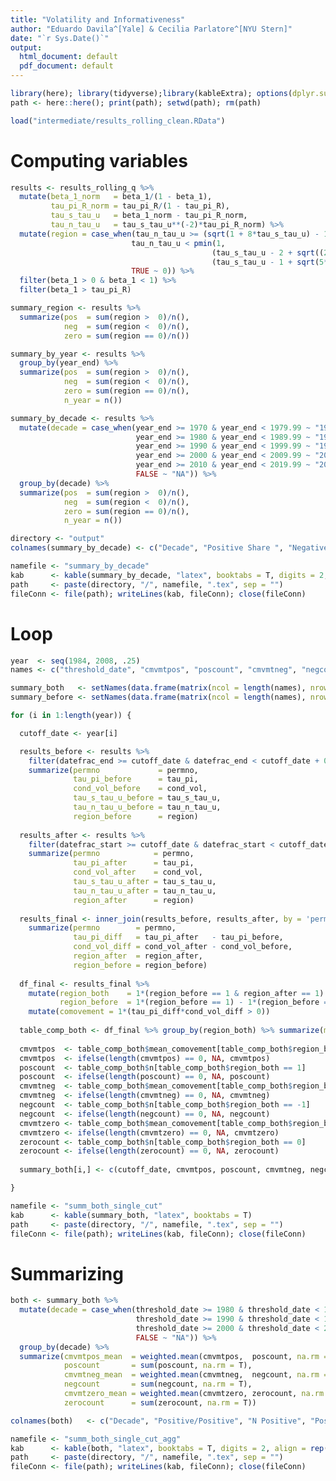 ```yaml
---
title: "Volatility and Informativeness"
author: "Eduardo Davila^[Yale] & Cecilia Parlatore^[NYU Stern]"
date: "`r Sys.Date()`"
output:
  html_document: default
  pdf_document: default
---
```


```r

library(here); library(tidyverse);library(kableExtra); options(dplyr.summarise.inform = F)
path <- here::here(); print(path); setwd(path); rm(path)

load("intermediate/results_rolling_clean.RData")

```

# Computing variables

```r

results <- results_rolling_q %>%
  mutate(beta_1_norm   = beta_1/(1 - beta_1),
         tau_pi_R_norm = tau_pi_R/(1 - tau_pi_R),
         tau_s_tau_u   = beta_1_norm - tau_pi_R_norm,
         tau_n_tau_u   = tau_s_tau_u**(-2)*tau_pi_R_norm) %>%
  mutate(region = case_when(tau_n_tau_u >= (sqrt(1 + 8*tau_s_tau_u) - 1 + 2*tau_s_tau_u)/(2*tau_s_tau_u^2) ~ 1,
                           tau_n_tau_u < pmin(1,
                                             (tau_s_tau_u - 2 + sqrt((2 - tau_s_tau_u)^2 + 8*tau_s_tau_u^2))/(4*tau_s_tau_u^2),
                                             (tau_s_tau_u - 1 + sqrt(5*tau_s_tau_u^2   - 2*tau_s_tau_u + 1))/(2*tau_s_tau_u^2)) ~ -1,
                           TRUE ~ 0)) %>% 
  filter(beta_1 > 0 & beta_1 < 1) %>% 
  filter(beta_1 > tau_pi_R)

summary_region <- results %>% 
  summarize(pos  = sum(region >  0)/n(),
            neg  = sum(region <  0)/n(),
            zero = sum(region == 0)/n())

summary_by_year <- results %>% 
  group_by(year_end) %>%  
  summarize(pos  = sum(region >  0)/n(),
            neg  = sum(region <  0)/n(),
            zero = sum(region == 0)/n(),
            n_year = n())

summary_by_decade <- results %>%
  mutate(decade = case_when(year_end >= 1970 & year_end < 1979.99 ~ "1970",
                            year_end >= 1980 & year_end < 1989.99 ~ "1980",
                            year_end >= 1990 & year_end < 1999.99 ~ "1990",
                            year_end >= 2000 & year_end < 2009.99 ~ "2000",
                            year_end >= 2010 & year_end < 2019.99 ~ "2010",
                            FALSE ~ "NA")) %>% 
  group_by(decade) %>%  
  summarize(pos  = sum(region >  0)/n(),
            neg  = sum(region <  0)/n(),
            zero = sum(region == 0)/n(),
            n_year = n())

directory <- "output"
colnames(summary_by_decade) <- c("Decade", "Positive Share ", "Negative Share", "Ambiguous Share", "Total")

namefile <- "summary_by_decade"
kab      <- kable(summary_by_decade, "latex", booktabs = T, digits = 2, align = rep('c', length(summary_by_decade[ ,1])))
path     <- paste(directory, "/", namefile, ".tex", sep = "")
fileConn <- file(path); writeLines(kab, fileConn); close(fileConn)

```

# Loop

```r

year  <- seq(1984, 2008, .25)
names <- c("threshold_date", "cmvmtpos", "poscount", "cmvmtneg", "negcount", "cmvmtzero", "zerocount")

summary_both   <- setNames(data.frame(matrix(ncol = length(names), nrow = length(year))), names)
summary_before <- setNames(data.frame(matrix(ncol = length(names), nrow = length(year))), names)

for (i in 1:length(year)) {

  cutoff_date <- year[i]

  results_before <- results %>% 
    filter(datefrac_end >= cutoff_date & datefrac_end < cutoff_date + 0.24) %>% 
    summarize(permno             = permno,
              tau_pi_before      = tau_pi,
              cond_vol_before    = cond_vol,
              tau_s_tau_u_before = tau_s_tau_u,
              tau_n_tau_u_before = tau_n_tau_u,
              region_before      = region)
                  
  results_after <- results %>% 
    filter(datefrac_start >= cutoff_date & datefrac_start < cutoff_date + 0.24) %>% 
    summarize(permno            = permno,
              tau_pi_after      = tau_pi,
              cond_vol_after    = cond_vol,
              tau_s_tau_u_after = tau_s_tau_u,
              tau_n_tau_u_after = tau_n_tau_u,
              region_after      = region)
                  
  results_final <- inner_join(results_before, results_after, by = 'permno') %>%  
    summarize(permno        = permno,
              tau_pi_diff   = tau_pi_after   - tau_pi_before,
              cond_vol_diff = cond_vol_after - cond_vol_before,
              region_after  = region_after,
              region_before = region_before)
  
  df_final <- results_final %>% 
    mutate(region_both    = 1*(region_before == 1 & region_after == 1) - 1*(region_before == -1 & region_after == -1),
           region_before  = 1*(region_before == 1) - 1*(region_before == -1)) %>% 
    mutate(comovement = 1*(tau_pi_diff*cond_vol_diff > 0))
  
  table_comp_both <- df_final %>% group_by(region_both) %>% summarize(mean_comovement = mean(comovement),n = n())
  
  cmvmtpos  <- table_comp_both$mean_comovement[table_comp_both$region_both == 1]
  cmvmtpos  <- ifelse(length(cmvmtpos) == 0, NA, cmvmtpos)
  poscount  <- table_comp_both$n[table_comp_both$region_both == 1]
  poscount  <- ifelse(length(poscount) == 0, NA, poscount)
  cmvmtneg  <- table_comp_both$mean_comovement[table_comp_both$region_both == -1]
  cmvmtneg  <- ifelse(length(cmvmtneg) == 0, NA, cmvmtneg)
  negcount  <- table_comp_both$n[table_comp_both$region_both == -1]
  negcount  <- ifelse(length(negcount) == 0, NA, negcount)
  cmvmtzero <- table_comp_both$mean_comovement[table_comp_both$region_both == 0]
  cmvmtzero <- ifelse(length(cmvmtzero) == 0, NA, cmvmtzero)
  zerocount <- table_comp_both$n[table_comp_both$region_both == 0]
  zerocount <- ifelse(length(zerocount) == 0, NA, zerocount)
  
  summary_both[i,] <- c(cutoff_date, cmvmtpos, poscount, cmvmtneg, negcount, cmvmtzero, zerocount)

}

namefile <- "summ_both_single_cut"
kab      <- kable(summary_both, "latex", booktabs = T)
path     <- paste(directory, "/", namefile, ".tex", sep = "")
fileConn <- file(path); writeLines(kab, fileConn); close(fileConn)

```

# Summarizing

```r

both <- summary_both %>%
  mutate(decade = case_when(threshold_date >= 1980 & threshold_date < 1989.99 ~ "1980",
                            threshold_date >= 1990 & threshold_date < 1999.99 ~ "1990",
                            threshold_date >= 2000 & threshold_date < 2009.99 ~ "2000",
                            FALSE ~ "NA")) %>% 
  group_by(decade) %>% 
  summarize(cmvmtpos_mean  = weighted.mean(cmvmtpos,  poscount, na.rm = T),
            poscount       = sum(poscount, na.rm = T),
            cmvmtneg_mean  = weighted.mean(cmvmtneg,  negcount, na.rm = T),
            negcount       = sum(negcount, na.rm = T),
            cmvmtzero_mean = weighted.mean(cmvmtzero, zerocount, na.rm = T),
            zerocount      = sum(zerocount, na.rm = T))

colnames(both)   <- c("Decade", "Positive/Positive", "N Positive", "Positive/Negative", "N Negative", "Positive/Ambiguous", "N Ambiguous")

namefile <- "summ_both_single_cut_agg"
kab      <- kable(both, "latex", booktabs = T, digits = 2, align = rep('c', length(both[ ,1])))
path     <- paste(directory, "/", namefile, ".tex", sep = "")
fileConn <- file(path); writeLines(kab, fileConn); close(fileConn)

```
